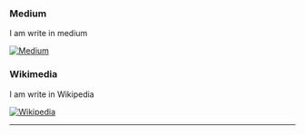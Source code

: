 ### Medium

I am write in medium

[![Medium](https://img.shields.io/badge/Medium-12100E?style=for-the-badge&logo=medium&logoColor=white)](https://medium.com/@RFebrians)

### Wikimedia

I am write in Wikipedia

[![Wikipedia](https://img.shields.io/badge/Wikipedia-%23000000.svg?style=for-the-badge&logo=wikipedia&logoColor=white)](https://medium.com/@RFebrians)

---